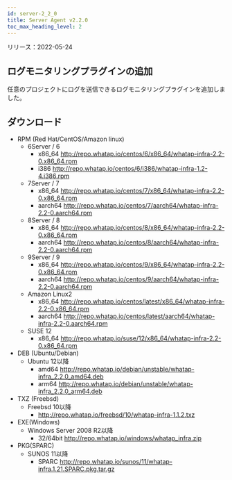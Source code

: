 ```yaml
---
id: server-2_2_0
title: Server Agent v2.2.0
toc_max_heading_level: 2
---
```


リリース：2022-05-24

## ログモニタリングプラグインの追加

任意のプロジェクトにログを送信できるログモニタリングプラグインを追加しました。

## ダウンロード

-   RPM (Red Hat/CentOS/Amazon linux)
    -   6Server / 6 
        -   x86_64 http://repo.whatap.io/centos/6/x86_64/whatap-infra-2.2-0.x86_64.rpm 
        -   i386 http://repo.whatap.io/centos/6/i386/whatap-infra-1.2-4.i386.rpm
    -   7Server / 7 
        -   x86_64 http://repo.whatap.io/centos/7/x86_64/whatap-infra-2.2-0.x86_64.rpm 
        -   aarch64 http://repo.whatap.io/centos/7/aarch64/whatap-infra-2.2-0.aarch64.rpm
    -   8Server / 8 
        -   x86_64 http://repo.whatap.io/centos/8/x86_64/whatap-infra-2.2-0.x86_64.rpm 
        -   aarch64 http://repo.whatap.io/centos/8/aarch64/whatap-infra-2.2-0.aarch64.rpm
    -   9Server / 9 
        -   x86_64 http://repo.whatap.io/centos/9/x86_64/whatap-infra-2.2-0.x86_64.rpm 
        -   aarch64 http://repo.whatap.io/centos/9/aarch64/whatap-infra-2.2-0.aarch64.rpm
    -   Amazon Linux2
        -   x86_64 http://repo.whatap.io/centos/latest/x86_64/whatap-infra-2.2-0.x86_64.rpm 
        -   aarch64 http://repo.whatap.io/centos/latest/aarch64/whatap-infra-2.2-0.aarch64.rpm
    -   SUSE 12
        -   x86_64 http://repo.whatap.io/suse/12/x86_64/whatap-infra-2.2-0.x86_64.rpm
-   DEB (Ubuntu/Debian)
    -   Ubuntu 12以降
        -   amd64 http://repo.whatap.io/debian/unstable/whatap-infra_2.2.0_amd64.deb
        -   arm64 http://repo.whatap.io/debian/unstable/whatap-infra_2.2.0_arm64.deb
-   TXZ (Freebsd)
    -   Freebsd 10以降
        -   http://repo.whatap.io/freebsd/10/whatap-infra-1.1.2.txz
-   EXE(Windows)
    -   Windows Server 2008 R2以降
        -   32/64bit http://repo.whatap.io/windows/whatap_infra.zip
-   PKG(SPARC)
    -   SUNOS 11以降
        -   SPARC http://repo.whatap.io/sunos/11/whatap-infra.1.21.SPARC.pkg.tar.gz
